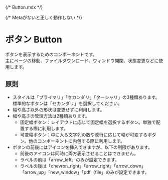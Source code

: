 {/* Button.mdx */}


{/* Metaがないと正しく動作しない */}

<Meta title="Button" of={ButtonStories} />

# ボタン Button

ボタンを表示するためのコンポーネントです。  
主にページの移動、ファイルダウンロード、ウィンドウ開閉、状態変更などに使用します。

## 原則

- スタイルは「プライマリ」「セカンダリ」「ターシャリ」の3種類あります。標準的なボタンは「セカンダリ」を選択してください。
- 幅や高さ以外の形状は変更せずに利用します。
- 幅や高さの管理方法は2種類あります。
  - 固定幅ボタン：レイアウトに応じて固定幅を選択するボタン。単独で配置する際に利用します。
  - 可変幅ボタン：中に入る文字列の数や改行に応じて幅が可変するボタン。他のコンポーネントに内包する際に利用します。
- ボタンの前後にはアイコンを挿入できますが、以下の制限があります。
  - 前後のアイコンは同時に両方表示させることはできません。
  - ラベルの前は「arrow_left」のみが設定できます。
  - ラベルの後は「chevron_right」「arrow_right」「arrow_down」「arrow_up」「new_window」「pdf（file」のみが設定できます。

<Canvas />
<Controls />

<Stories />
